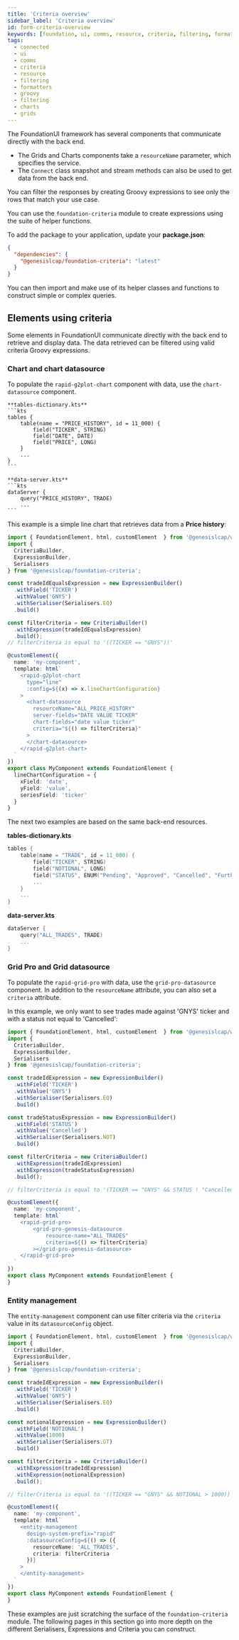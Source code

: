---
title: 'Criteria overview'
sidebar_label: 'Criteria overview'
id: form-criteria-overview
keywords: [foundation, ui, comms, resource, criteria, filtering, formatters, groovy, filtering, charts, grids]
tags:
  - connected
  - ui
  - comms
  - criteria
  - resource
  - filtering
  - formatters
  - groovy
  - filtering
  - charts
  - grids
---


The FoundationUI framework has several components that communicate directly with the back end. 

- The Grids and Charts components take a `resourceName` parameter, which specifies the service. 
- The `Connect` class snapshot and stream methods can also be used to get data from the back end.

You can filter the responses by creating Groovy expressions to see only the rows that match your use case.

You can use the `foundation-criteria` module to create expressions using the suite of helper functions.

To add the package to your application, update your **package.json**:

```json
{
  "dependencies": {
    "@genesislcap/foundation-criteria": "latest"
  }
}
```

You can then import and make use of its helper classes and functions to construct simple or complex queries.

## Elements using criteria

Some elements in FoundationUI communicate directly with the back end to retrieve and display data. The data retrieved can be filtered using valid criteria Groovy expressions.

### Chart and chart datasource

To populate the `rapid-g2plot-chart` component with data, use the `chart-datasource` component.


<CollapsibleSlot title="Price history resources" description="Click the button to see the code for these resources.">

    **tables-dictionary.kts**
    ```kts
    tables {
        table(name = "PRICE_HISTORY", id = 11_000) {
            field("TICKER", STRING)
            field("DATE", DATE)
            field("PRICE", LONG)
        }
        ...
    }
    ```

    **data-server.kts**
    ```kts
    dataServer {
        query("PRICE_HISTORY", TRADE)
        ...
    ```
</CollapsibleSlot>

This example is a simple line chart that retrieves data from a **Price history**:

```ts
import { FoundationElement, html, customElement  } from '@genesislcap/web-core';
import {
  CriteriaBuilder,
  ExpressionBuilder,
  Serialisers
} from '@genesislcap/foundation-criteria';

const tradeIdEqualsExpression = new ExpressionBuilder()
  .withField('TICKER')
  .withValue('GNYS')
  .withSerialiser(Serialisers.EQ)
  .build()

const filterCriteria = new CriteriaBuilder()
  .withExpression(tradeIdEqualsExpression)
  .build();
// filterCriteria is equal to '((TICKER == "GNYS"))'

@customElement({
  name: 'my-component',
  template: html`
    <rapid-g2plot-chart
      type="line"
      :config=${(x) => x.lineChartConfiguration}
    >
      <chart-datasource
        resourceName="ALL_PRICE_HISTORY"
        server-fields="DATE VALUE TICKER"
        chart-fields="date value ticker"
        criteria="${() => filterCriteria}"
      >
      </chart-datasource>
    </rapid-g2plot-chart>
  `
})
export class MyComponent extends FoundationElement {
  lineChartConfiguration = {
    xField: 'date',
    yField: 'value',
    seriesField: 'ticker'
  }
}
```

The next two examples are based on the same back-end resources. 

<CollapsibleSlot title="Trade Resources" description="Click the button to view a relevant example of a TRADE table:">

**tables-dictionary.kts**
```kts
tables {
    table(name = "TRADE", id = 11_000) {
        field("TICKER", STRING)
        field("NOTIONAL", LONG)
        field("STATUS", ENUM("Pending", "Approved", "Cancelled", "FurtherApproval"))
        ...
    }
    ...
}
```

**data-server.kts**
```kts
dataServer {
    query("ALL_TRADES", TRADE)
    ...
}
```
</CollapsibleSlot>

### Grid Pro and Grid datasource

To populate the `rapid-grid-pro` with data, use the `grid-pro-datasource` component. In addition to the `resourceName` attribute, you can also set a `criteria` attribute.

In this example, we only want to see trades made against 'GNYS' ticker and with a status not equal to 'Cancelled':

```ts
import { FoundationElement, html, customElement  } from '@genesislcap/web-core';
import {
  CriteriaBuilder,
  ExpressionBuilder,
  Serialisers
} from '@genesislcap/foundation-criteria';

const tradeIdExpression = new ExpressionBuilder()
  .withField('TICKER')
  .withValue('GNYS')
  .withSerialiser(Serialisers.EQ)
  .build()

const tradeStatusExpression = new ExpressionBuilder()
  .withField('STATUS')
  .withValue('Cancelled')
  .withSerialiser(Serialisers.NOT)
  .build()

const filterCriteria = new CriteriaBuilder()
  .withExpression(tradeIdExpression)
  .withExpression(tradeStatusExpression)
  .build();

// filterCriteria is equal to '(TICKER == "GNYS" && STATUS ! "Cancelled")'

@customElement({
  name: 'my-component',
  template: html`
    <rapid-grid-pro>
        <grid-pro-genesis-datasource
            resource-name="ALL_TRADES"
            criteria=${() => filterCriteria}
        ></grid-pro-genesis-datasource>
    </rapid-grid-pro>
  `
})
export class MyComponent extends FoundationElement {
}
```

### Entity management

The `entity-management` component can use filter criteria via the `criteria` value in its `datasourceConfig` object.

```ts
import { FoundationElement, html, customElement  } from '@genesislcap/web-core';
import {
  CriteriaBuilder,
  ExpressionBuilder,
  Serialisers
} from '@genesislcap/foundation-criteria';

const tradeIdExpression = new ExpressionBuilder()
  .withField('TICKER')
  .withValue('GNYS')
  .withSerialiser(Serialisers.EQ)
  .build()

const notionalExpression = new ExpressionBuilder()
  .withField('NOTIONAL')
  .withValue(1000)
  .withSerialiser(Serialisers.GT)
  .build()

const filterCriteria = new CriteriaBuilder()
  .withExpression(tradeIdExpression)
  .withExpression(notionalExpression)
  .build();

// filterCriteria is equal to '((TICKER == "GNYS" && NOTIONAL > 1000))'

@customElement({
  name: 'my-component',
  template: html`
    <entity-management
      design-system-prefix="rapid"
      :datasourceConfig=${() => ({
        resourceName: 'ALL_TRADES',
        criteria: filterCriteria
      })}
    >
    </entity-management>
  `
})
export class MyComponent extends FoundationElement {
}
```

These examples are just scratching the surface of the `foundation-criteria` module. The following pages in this section go into more depth on the different Serialisers, Expressions and Criteria you can construct.
